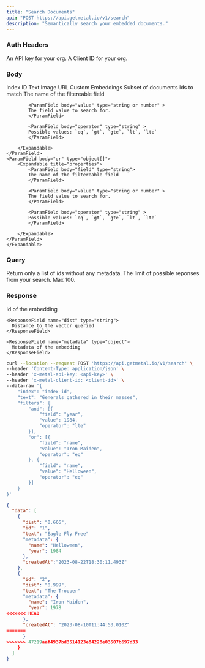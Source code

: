 ```yaml
---
title: "Search Documents"
api: "POST https://api.getmetal.io/v1/search"
description: "Semantically search your embedded documents."
---
```


### Auth Headers

<ParamField required header="x-metal-api-key" type="string">
  An API key for your org.
</ParamField>

<ParamField required header="x-metal-client-id" type="string">
  A Client ID for your org.
</ParamField>

### Body

<ParamField body="index" type="string" placeholder="Index ID" required>
  Index ID
</ParamField>

<ParamField body="text" type="string">
  Text
</ParamField>

<ParamField body="imageUrl" type="string">
  Image URL
</ParamField>

<ParamField body="embedding" type="number[]">
  Custom Embeddings
</ParamField>

<ParamField body="ids" type="string[]">
  Subset of documents ids to match
</ParamField>

<ParamField body="filters" type="object">
    <Expandable title="properties">
    <ParamField body="and" type="object[]">
        <Expandable title="properties">
            <ParamField body="field" type="string">
            The name of the filtereable field
            </ParamField>

            <ParamField body="value" type="string or number" >
            The field value to search for.
            </ParamField>

            <ParamField body="operator" type="string" >
            Possible values: `eq`, `gt`, `gte`, `lt`, `lte`
            </ParamField>

        </Expandable>
    </ParamField>
    <ParamField body="or" type="object[]">
        <Expandable title="properties">
            <ParamField body="field" type="string">
            The name of the filtereable field
            </ParamField>

            <ParamField body="value" type="string or number" >
            The field value to search for.
            </ParamField>

            <ParamField body="operator" type="string" >
            Possible values: `eq`, `gt`, `gte`, `lt`, `lte`
            </ParamField>

        </Expandable>
    </ParamField>
    </Expandable>
</ParamField>

### Query

<ParamField query="idsOnly" type="boolean" default="false">
  Return only a list of ids without any metadata.
</ParamField>

<ParamField query="limit" type="number" default="5">
  The limit of possible reponses from your search. Max 100.
</ParamField>

### Response

<ResponseField name="data" type="Results Array">
  <Expandable title="properties">
    <ResponseField name="id" type="string">
      Id of the embedding
    </ResponseField>

    <ResponseField name="dist" type="string">
      Distance to the vector queried
    </ResponseField>

    <ResponseField name="metadata" type="object">
      Metadata of the embedding
    </ResponseField>

  </Expandable>
</ResponseField>

<RequestExample>

```bash Example Request
curl --location --request POST 'https://api.getmetal.io/v1/search' \
--header 'Content-Type: application/json' \
--header 'x-metal-api-key: <api-key>' \
--header 'x-metal-client-id: <client-id>' \
--data-raw '{
    "index": "index-id",
    "text": "Generals gathered in their masses",
    "filters": {
        "and": [{
            "field": "year",
            "value": 1984,
            "operator": "lte"
        }],
        "or": [{
            "field": "name",
            "value": "Iron Maiden",
            "operator": "eq"
        }, {
            "field": "name",
            "value": "Helloween",
            "operator": "eq"
        }]
    }
}'
```

</RequestExample>

<ResponseExample>

```json Response
{
  "data": [
    {
      "dist": "0.666",
      "id": "1",
      "text": "Eagle Fly Free"
      "metadata": {
        "name": "Helloween",
        "year": 1984
      },
      "createdAt":"2023-08-22T18:30:11.493Z"
    },
    {
      "id": "2",
      "dist": "0.999",
      "text": "The Trooper"
      "metadata": {
        "name": "Iron Maiden",
        "year": 1978
<<<<<<< HEAD
      },
      "createdAt": "2023-08-10T11:44:53.010Z"
=======
      }
>>>>>>> 47219aaf4937bd3514123e84228e03507b697d33
    }
  ]
}
```

</ResponseExample>
